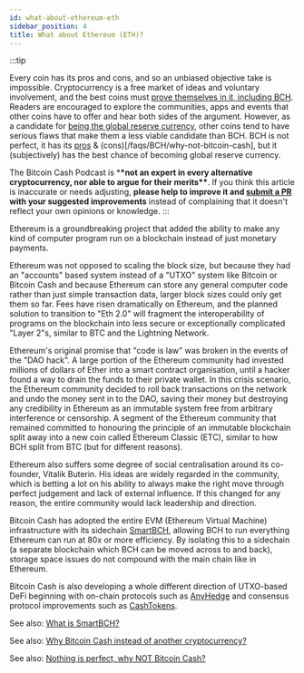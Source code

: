 ```yaml
---
id: what-about-ethereum-eth
sidebar_position: 4
title: What about Ethereum (ETH)?
---
```


:::tip

Every coin has its pros and cons, and so an unbiased objective take is impossible. Cryptocurrency is a free market of ideas and voluntary involvement, and the best coins must [prove themselves in it, including BCH](/faqs/BCH-vs-BTC/if-bch-is-so-great-why-is-the-price-low). Readers are encouraged to explore the communities, apps and events that other coins have to offer and hear both sides of the argument. However, as a candidate for [being the global reserve currency](/faqs/Global-Reserve-Currency/what-do-you-mean-global-reserve-currency), other coins tend to have serious flaws that make them a less viable candidate than BCH. BCH is not perfect, it has its [pros](/faqs/BCH/why-bitcoin-cash) & (cons)[/faqs/BCH/why-not-bitcoin-cash], but it (subjectively) has the best chance of becoming global reserve currency.

The Bitcoin Cash Podcast is \***\*not an expert in every alternative cryptocurrency, nor able to argue for their merits\*\***. If you think this article is inaccurate or needs adjusting, **please help to improve it and [submit a PR](https://github.com/JeremyEllingham/bitcoincashpodcast-v2) with your suggested improvements** instead of complaining that it doesn't reflect your own opinions or knowledge.
:::

Ethereum is a groundbreaking project that added the ability to make any kind of computer program run on a blockchain instead of just monetary payments.

Ethereum was not opposed to scaling the block size, but because they had an "accounts" based system instead of a "UTXO" system like Bitcoin or Bitcoin Cash and because Ethereum can store any general computer code rather than just simple transaction data, larger block sizes could only get them so far. Fees have risen dramatically on Ethereum, and the planned solution to transition to "Eth 2.0" will fragment the interoperability of programs on the blockchain into less secure or exceptionally complicated "Layer 2"s, similar to BTC and the Lightning Network.

Ethereum's original promise that "code is law" was broken in the events of the "DAO hack". A large portion of the Ethereum community had invested millions of dollars of Ether into a smart contract organisation, until a hacker found a way to drain the funds to their private wallet. In this crisis scenario, the Ethereum community decided to roll back transactions on the network and undo the money sent in to the DAO, saving their money but destroying any credibility in Ethereum as an immutable system free from arbitrary interference or censorship. A segment of the Ethereum community that remained committed to honouring the principle of an immutable blockchain split away into a new coin called Ethereum Classic (ETC), similar to how BCH split from BTC (but for different reasons).

Ethereum also suffers some degree of social centralisation around its co-founder, Vitalik Buterin. His ideas are widely regarded in the community, which is betting a lot on his ability to always make the right move through perfect judgement and lack of external influence. If this changed for any reason, the entire community would lack leadership and direction.

Bitcoin Cash has adopted the entire EVM (Ethereum Virtual Machine) infrastructure with its sidechain [SmartBCH](/faqs/SmartBCH/what-is-smart-bch), allowing BCH to run everything Ethereum can run at 80x or more efficiency. By isolating this to a sidechain (a separate blockchain which BCH can be moved across to and back), storage space issues do not compound with the main chain like in Ethereum.

Bitcoin Cash is also developing a whole different direction of UTXO-based DeFi beginning with on-chain protocols such as [AnyHedge](/faqs/Tech/what-is-anyhedge) and consensus protocol improvements such as [CashTokens](/faqs/Tech/what-is-cashtokens).



See also: [What is SmartBCH?](/faqs/SmartBCH/what-is-smart-bch)

See also: [Why Bitcoin Cash instead of another cryptocurrency?](/faqs/BCH/why-bitcoin-cash)

See also: [Nothing is perfect, why NOT Bitcoin Cash?](/faqs/BCH/why-not-bitcoin-cash)
